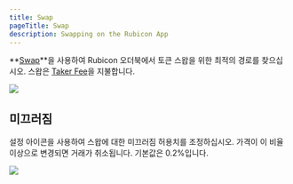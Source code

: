 ```yaml
---
title: Swap
pageTitle: Swap
description: Swapping on the Rubicon App
---
```


**[Swap](https://app.rubicon.finance/swap)**을 사용하여 Rubicon 오더북에서 토큰 스왑을 위한 최적의 경로를 찾으십시오. 스왑은 [Taker Fee](/protocol/rubicon-market/fees)을 지불합니다.

![](</assets/SwapExample.png>)

## 미끄러짐

설정 아이콘을 사용하여 스왑에 대한 미끄러짐 허용치를 조정하십시오. 가격이 이 비율 이상으로 변경되면 거래가 취소됩니다. 기본값은 0.2%입니다.

![](</assets/Slippage.png>)